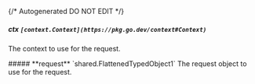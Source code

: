 {/* Autogenerated DO NOT EDIT  */}

##### **ctx** `[context.Context](https://pkg.go.dev/context#Context)`
The context to use for the request.

<Collapsible>
    ##### **request** `shared.FlattenedTypedObject1`
    The request object to use for the request.
    <Collapsible.Break/>
    <FlattenedTypedObject1/>
</Collapsible>

